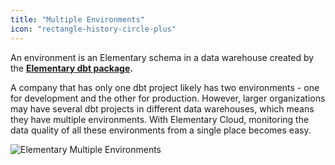 ```yaml
---
title: "Multiple Environments"
icon: "rectangle-history-circle-plus"
---
```


<Snippet file="cloud/cloud-feature-tag.mdx" />

An environment is an Elementary schema in a data warehouse created by the **[Elementary dbt package](https://docs.elementary-data.com/cloud/onboarding/quickstart-dbt-package).**

A company that has only one dbt project likely has two environments - one for development and the other for production. However, larger organizations may have several dbt projects in different data warehouses, which means they have multiple environments. With Elementary Cloud, monitoring the data quality of all these environments from a single place becomes easy.

<Frame>
  <img
    src="https://res.cloudinary.com/diuctyblm/image/upload/v1701767145/elementary_multiple_environments_szdsfj.gif"
    alt="Elementary Multiple Environments"
  />
</Frame>

